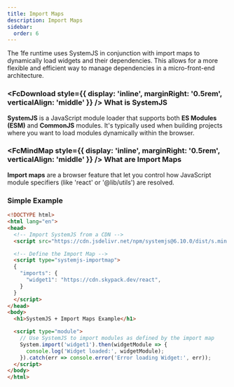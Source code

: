 ```yaml
---
title: Import Maps
description: Import Maps
sidebar:
  order: 6
---
```



The 1fe runtime uses SystemJS in conjunction with import maps to dynamically load widgets and their dependencies. This allows for a more flexible and efficient way to manage dependencies in a micro-front-end architecture.

### <FcDownload style={{ display: 'inline', marginRight: '0.5rem', verticalAlign: 'middle' }} /> What is SystemJS

**SystemJS** is a JavaScript module loader that supports both **ES Modules (ESM)** and **CommonJS** modules. It's typically used when building projects where you want to load modules dynamically within the browser.

### <FcMindMap style={{ display: 'inline', marginRight: '0.5rem', verticalAlign: 'middle' }} /> What are Import Maps

**Import maps** are a browser feature that let you control how JavaScript module specifiers (like 'react' or '@lib/utils') are resolved.

### Simple Example

```HTML
<!DOCTYPE html>
<html lang="en">
<head>
  <!-- Import SystemJS from a CDN -->
  <script src="https://cdn.jsdelivr.net/npm/systemjs@6.10.0/dist/s.min.js"></script>

  <!-- Define the Import Map -->
  <script type="systemjs-importmap">
  {
    "imports": {
      "widget1": "https://cdn.skypack.dev/react",
    }
  }
  </script>
</head>
<body>
  <h1>SystemJS + Import Maps Example</h1>

  <script type="module">
    // Use SystemJS to import modules as defined by the import map
    System.import('widget1').then(widgetModule => {
      console.log('Widget loaded:', widgetModule);
    }).catch(err => console.error('Error loading Widget:', err));
  </script>
</body>
</html>
```
